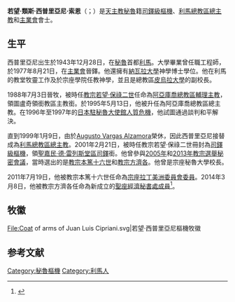 {{blpsources|time=2019-07-26T16:03:14+00:00}}
{{NoteTA
|1=zh-hk:加彌祿; zh-tw:嘉民;
}}
{{Infobox Christian leader
| type             = cardinal
| honorific-prefix =
| name             = 若望·西普里亞尼<br />Juan Luis Cipriani Thorne
| honorific-suffix = [[主業會|主業會]]
| title            = [[天主教利馬總教區|天主教利馬總教區總主教]]
| image            = Cardenal_cipriani.JPG
| archdiocese      = 利馬
| province         = 
| metropolis       = 
| diocese          = 
| elected          = 
| appointed        = 1999年1月9日
| term             = 
| term_start       = 
| quashed          = 
| term_end         = 
| predecessor      = [[Augusto_Vargas_Alzamora|Augusto Vargas Alzamora]]
| opposed          = 
| successor        = （現任）
| other_post       = [[聖加彌祿聖殿|聖嘉民·德·雷列斯堂區領銜司鐸]]<br>[[經濟秘書處_(聖座)|聖座經濟秘書處委員]]
<!---------- Orders ---------->
| ordination       = 1977年8月21日
| ordinated_by     = 
| consecration     = 1988年7月3日
| consecrated_by   = 
| cardinal         = 2001年2月21日
| rank             = [[樞機|司鐸級樞機]]
<!---------- Personal details ---------->
| birth_name       = Juan Luis Cipriani Thorne
| birth_date       = {{birth date and age|1943|12|28|df=yes}}
| birth_place      = [[秘魯|秘魯]][[利馬|利馬]]
| death_date       = 
| death_place      = 
| buried           = 
| nationality      = 秘魯
| religion         = 天主教
| residence        = 
| parents          = 
| previous_post    = {{unbulleted list|[[天主教阿亞庫喬總教區|阿亞庫喬總教區輔理主教]]（1988年－1995年）|圖盧奇領銜教區領銜主教（1988年－1995年）|阿亞庫喬總教區總主教（1995年－1999年）}}
| motto            = 
| signature        = 
| signature_alt    = 
| coat_of_arms     = Coat of arms of Juan Luis Cipriani.svg
| coat_of_arms_alt = 
}}
'''若望·類斯·西普里亞尼·索恩'''（{{lang-es|Juan Luis Cipriani Thorne}}；{{bd|1943年|12月28日|catIdx=Juan Luis Cipriani Thorne}}）是[[天主教|天主教]][[秘魯|秘魯]]籍[[樞機|司鐸級樞機]]、[[天主教利馬總教區|利馬總教區總主教]]和[[主業會|主業會]]會士。

==生平==
西普里亞尼出生於1943年12月28日，在[[秘魯|秘魯]]首都[[利馬|利馬]]。大學畢業曾任職工程師，於1977年8月21日，在[[主業會|主業會]]晉鐸。他還擁有[[納瓦拉大學|納瓦拉大學]]神學博士學位。他在利馬的教堂牧靈工作及於宗座學院任教神學，並且是總教區[[皮烏拉大學|皮烏拉大學]]的副校長。

1988年7月3日晉牧，被時任[[教宗|教宗]][[若望·保祿二世|若望·保祿二世]]任命為[[天主教阿亞庫喬總教區|阿亞庫喬總教區輔理主教]]，領圖盧奇領銜教區主教銜。於1995年5月13日，他被升任為阿亞庫喬總教區總主教。在1996年至1997年的[[日本駐秘魯大使館人質危機|日本駐秘魯大使館人質危機]]，他試圖通過談判和平解決。

直到1999年1月9日，由於[[Augusto_Vargas_Alzamora|Augusto Vargas Alzamora]]榮休，因此西普里亞尼接替成為[[天主教利馬總教區|利馬總教區總主教]]。2001年2月21日，被時任教宗若望·保祿二世冊封為[[樞機|司鐸級樞機]]，領[[聖嘉民·德·雷列斯堂|聖嘉民·德·雷列斯堂區司鐸]]銜。他曾參與[[2005年教宗選舉秘密會議|2005年]]和[[2013年教宗選舉秘密會議|2013年教宗選舉秘密會議]]，當時選出的是[[教宗本篤十六世|教宗本篤十六世]]和[[教宗方濟各|教宗方濟各]]。他曾是宗座秘魯大學校長。

2011年7月19日，他被教宗本篤十六世任命為[[宗座拉丁美洲委員會|宗座拉丁美洲委員會委員]]。2014年3月8日，他被教宗方濟各任命為新成立的[[經濟秘書處_(聖座)|聖座經濟秘書處成員]]<ref>{{cite press release |title=COMUNICATO DELLA SALA STAMPA DELLA SANTA SEDE, 08.03.2014 |url=https://press.vatican.va/content/salastampa/it/bollettino/pubblico/2014/03/08/0171/00360.html |publisher=Sala Stampa della Santa Sede |accessdate=2019-07-26 |archiveurl=https://web.archive.org/web/20190726155850/https://press.vatican.va/content/salastampa/it/bollettino/pubblico/2014/03/08/0171/00360.html |archivedate=2019-07-26 |language=it, en |date=2014-03-08}}</ref>。

== 牧徽 ==
<gallery>
File:Coat of arms of Juan Luis Cipriani.svg|若望·西普里亞尼樞機牧徽
</gallery>

== 参考文献 ==
{{reflist}}

{{樞機團}}
{{Authority control}}
[[Category:秘魯樞機|Category:秘魯樞機]]
[[Category:利馬人|Category:利馬人]]